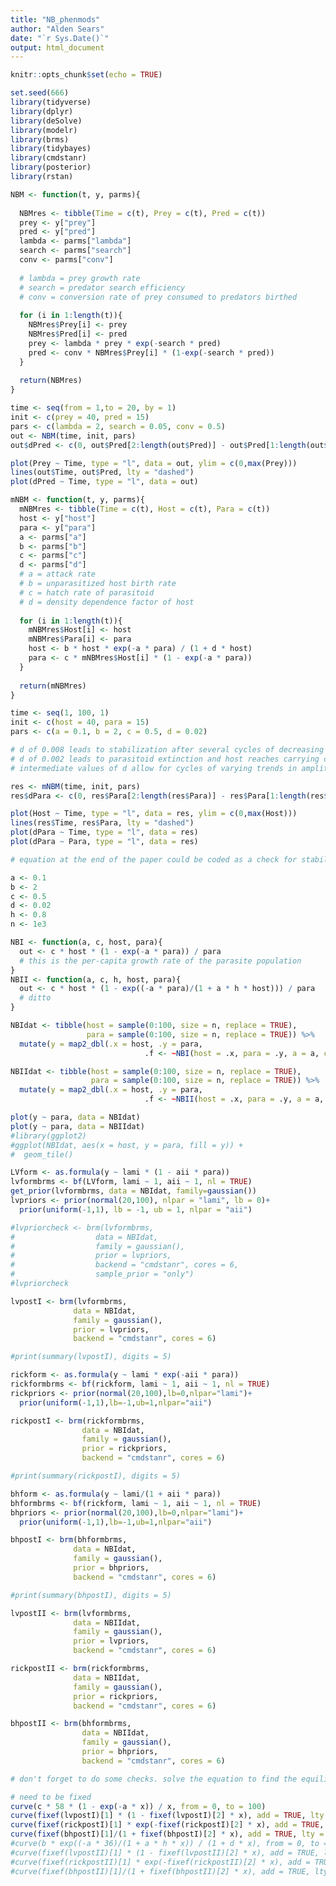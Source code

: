 ```yaml
---
title: "NB_phenmods"
author: "Alden Sears"
date: "`r Sys.Date()`"
output: html_document
---
```


```r
knitr::opts_chunk$set(echo = TRUE)

set.seed(666)
library(tidyverse)
library(dplyr)
library(deSolve)
library(modelr)
library(brms)
library(tidybayes)
library(cmdstanr)
library(posterior)
library(rstan)
```

```r
NBM <- function(t, y, parms){
  
  NBMres <- tibble(Time = c(t), Prey = c(t), Pred = c(t))
  prey <- y["prey"]
  pred <- y["pred"]
  lambda <- parms["lambda"]
  search <- parms["search"]
  conv <- parms["conv"]
  
  # lambda = prey growth rate
  # search = predator search efficiency
  # conv = conversion rate of prey consumed to predators birthed
  
  for (i in 1:length(t)){
    NBMres$Prey[i] <- prey
    NBMres$Pred[i] <- pred
    prey <- lambda * prey * exp(-search * pred)
    pred <- conv * NBMres$Prey[i] * (1-exp(-search * pred))
  }
  
  return(NBMres)
}

time <- seq(from = 1,to = 20, by = 1)
init <- c(prey = 40, pred = 15)
pars <- c(lambda = 2, search = 0.05, conv = 0.5)
out <- NBM(time, init, pars)
out$dPred <- c(0, out$Pred[2:length(out$Pred)] - out$Pred[1:length(out$Pred)-1])

plot(Prey ~ Time, type = "l", data = out, ylim = c(0,max(Prey)))
lines(out$Time, out$Pred, lty = "dashed")
plot(dPred ~ Time, type = "l", data = out)
```

```r
mNBM <- function(t, y, parms){
  mNBMres <- tibble(Time = c(t), Host = c(t), Para = c(t))
  host <- y["host"]
  para <- y["para"]
  a <- parms["a"]
  b <- parms["b"]
  c <- parms["c"]
  d <- parms["d"]
  # a = attack rate
  # b = unparasitized host birth rate
  # c = hatch rate of parasitoid
  # d = density dependence factor of host
  
  for (i in 1:length(t)){
    mNBMres$Host[i] <- host
    mNBMres$Para[i] <- para
    host <- b * host * exp(-a * para) / (1 + d * host)
    para <- c * mNBMres$Host[i] * (1 - exp(-a * para))
  }
  
  return(mNBMres)
}

time <- seq(1, 100, 1)
init <- c(host = 40, para = 15)
pars <- c(a = 0.1, b = 2, c = 0.5, d = 0.02)

# d of 0.008 leads to stabilization after several cycles of decreasing amplitude
# d of 0.002 leads to parasitoid extinction and host reaches carrying capacity
# intermediate values of d allow for cycles of varying trends in amplitude (sometimes stable, sometimes increasing, sometimes decreasing)

res <- mNBM(time, init, pars)
res$dPara <- c(0, res$Para[2:length(res$Para)] - res$Para[1:length(res$Para)-1])

plot(Host ~ Time, type = "l", data = res, ylim = c(0,max(Host)))
lines(res$Time, res$Para, lty = "dashed")
plot(dPara ~ Time, type = "l", data = res)
plot(dPara ~ Para, type = "l", data = res)

# equation at the end of the paper could be coded as a check for stability—indicates the stability of a local equilibrium point given values of a, b, c, and d
```

```r
a <- 0.1
b <- 2
c <- 0.5
d <- 0.02
h <- 0.8
n <- 1e3

NBI <- function(a, c, host, para){
  out <- c * host * (1 - exp(-a * para)) / para
  # this is the per-capita growth rate of the parasite population
}
NBII <- function(a, c, h, host, para){
  out <- c * host * (1 - exp((-a * para)/(1 + a * h * host))) / para
  # ditto
}

NBIdat <- tibble(host = sample(0:100, size = n, replace = TRUE),
                 para = sample(0:100, size = n, replace = TRUE)) %>%
  mutate(y = map2_dbl(.x = host, .y = para,
                              .f <- ~NBI(host = .x, para = .y, a = a, c = c)))

NBIIdat <- tibble(host = sample(0:100, size = n, replace = TRUE),
                  para = sample(0:100, size = n, replace = TRUE)) %>%
  mutate(y = map2_dbl(.x = host, .y = para,
                              .f <- ~NBII(host = .x, para = .y, a = a, c = c, h = h)))

plot(y ~ para, data = NBIdat)
plot(y ~ para, data = NBIIdat)
#library(ggplot2)
#ggplot(NBIdat, aes(x = host, y = para, fill = y)) +
#  geom_tile()

LVform <- as.formula(y ~ lami * (1 - aii * para))
lvformbrms <- bf(LVform, lami ~ 1, aii ~ 1, nl = TRUE)
get_prior(lvformbrms, data = NBIdat, family=gaussian())
lvpriors <- prior(normal(20,100), nlpar = "lami", lb = 0)+
  prior(uniform(-1,1), lb = -1, ub = 1, nlpar = "aii")

#lvpriorcheck <- brm(lvformbrms,
#                  data = NBIdat,
#                  family = gaussian(),
#                  prior = lvpriors,
#                  backend = "cmdstanr", cores = 6,
#                  sample_prior = "only")
#lvpriorcheck

lvpostI <- brm(lvformbrms,
              data = NBIdat,
              family = gaussian(),
              prior = lvpriors,
              backend = "cmdstanr", cores = 6)

#print(summary(lvpostI), digits = 5)

rickform <- as.formula(y ~ lami * exp(-aii * para))
rickformbrms <- bf(rickform, lami ~ 1, aii ~ 1, nl = TRUE)
rickpriors <- prior(normal(20,100),lb=0,nlpar="lami")+
  prior(uniform(-1,1),lb=-1,ub=1,nlpar="aii")

rickpostI <- brm(rickformbrms,
                data = NBIdat,
                family = gaussian(),
                prior = rickpriors,
                backend = "cmdstanr", cores = 6)

#print(summary(rickpostI), digits = 5)

bhform <- as.formula(y ~ lami/(1 + aii * para))
bhformbrms <- bf(rickform, lami ~ 1, aii ~ 1, nl = TRUE)
bhpriors <- prior(normal(20,100),lb=0,nlpar="lami")+
  prior(uniform(-1,1),lb=-1,ub=1,nlpar="aii")

bhpostI <- brm(bhformbrms,
              data = NBIdat,
              family = gaussian(),
              prior = bhpriors,
              backend = "cmdstanr", cores = 6)

#print(summary(bhpostI), digits = 5)

lvpostII <- brm(lvformbrms,
              data = NBIIdat,
              family = gaussian(),
              prior = lvpriors,
              backend = "cmdstanr", cores = 6)

rickpostII <- brm(rickformbrms,
              data = NBIIdat,
              family = gaussian(),
              prior = rickpriors,
              backend = "cmdstanr", cores = 6)

bhpostII <- brm(bhformbrms,
                data = NBIIdat,
                family = gaussian(),
                prior = bhpriors,
                backend = "cmdstanr", cores = 6)

# don't forget to do some checks. solve the equation to find the equilibrium point, plot things to see if they line up with equilibria

# need to be fixed
curve(c * 58 * (1 - exp(-a * x)) / x, from = 0, to = 100)
curve(fixef(lvpostI)[1] * (1 - fixef(lvpostI)[2] * x), add = TRUE, lty = "dashed")
curve(fixef(rickpostI)[1] * exp(-fixef(rickpostI)[2] * x), add = TRUE, lty = "dotted")
curve(fixef(bhpostI)[1]/(1 + fixef(bhpostI)[2] * x), add = TRUE, lty = "dotdash")
#curve(b * exp((-a * 36)/(1 + a * h * x)) / (1 + d * x), from = 0, to = 1000, ylim = c(0, 1.5))
#curve(fixef(lvpostII)[1] * (1 - fixef(lvpostII)[2] * x), add = TRUE, lty = "dashed")
#curve(fixef(rickpostII)[1] * exp(-fixef(rickpostII)[2] * x), add = TRUE, lty = "dotted")
#curve(fixef(bhpostII)[1]/(1 + fixef(bhpostII)[2] * x), add = TRUE, lty = "dotdash")
```











































